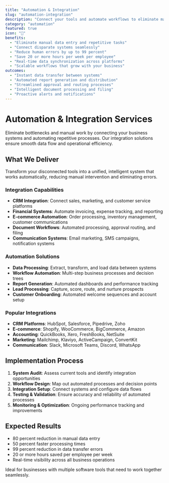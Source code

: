 ```yaml
---
title: "Automation & Integration"
slug: "automation-integration"
description: "Connect your tools and automate workflows to eliminate manual data entry, streamline operations, and ensure seamless information flow across your business systems."
category: "automation"
featured: true
icon: "🔄"
benefits:
  - "Eliminate manual data entry and repetitive tasks"
  - "Connect disparate systems seamlessly"
  - "Reduce human errors by up to 99 percent"
  - "Save 20 or more hours per week per employee"
  - "Real-time data synchronization across platforms"
  - "Scalable workflows that grow with your business"
outcomes:
  - "Instant data transfer between systems"
  - "Automated report generation and distribution"
  - "Streamlined approval and routing processes"
  - "Intelligent document processing and filing"
  - "Proactive alerts and notifications"
---
```


# Automation &amp; Integration Services

Eliminate bottlenecks and manual work by connecting your business systems and automating repetitive processes. Our integration solutions ensure smooth data flow and operational efficiency.

## What We Deliver

Transform your disconnected tools into a unified, intelligent system that works automatically, reducing manual intervention and eliminating errors.

### Integration Capabilities

- **CRM Integration**: Connect sales, marketing, and customer service platforms
- **Financial Systems**: Automate invoicing, expense tracking, and reporting
- **E-commerce Automation**: Order processing, inventory management, customer communications
- **Document Workflows**: Automated processing, approval routing, and filing
- **Communication Systems**: Email marketing, SMS campaigns, notification systems

### Automation Solutions

- **Data Processing**: Extract, transform, and load data between systems
- **Workflow Automation**: Multi-step business processes and decision trees
- **Report Generation**: Automated dashboards and performance tracking
- **Lead Processing**: Capture, score, route, and nurture prospects
- **Customer Onboarding**: Automated welcome sequences and account setup

### Popular Integrations

- **CRM Platforms**: HubSpot, Salesforce, Pipedrive, Zoho
- **E-commerce**: Shopify, WooCommerce, BigCommerce, Amazon
- **Accounting**: QuickBooks, Xero, FreshBooks, NetSuite
- **Marketing**: Mailchimp, Klaviyo, ActiveCampaign, ConvertKit
- **Communication**: Slack, Microsoft Teams, Discord, WhatsApp

## Implementation Process

1. **System Audit**: Assess current tools and identify integration opportunities
2. **Workflow Design**: Map out automated processes and decision points
3. **Integration Setup**: Connect systems and configure data flows
4. **Testing &amp; Validation**: Ensure accuracy and reliability of automated processes
5. **Monitoring &amp; Optimization**: Ongoing performance tracking and improvements

## Expected Results

- 80 percent reduction in manual data entry
- 50 percent faster processing times
- 99 percent reduction in data transfer errors
- 20 or more hours saved per employee per week
- Real-time visibility across all business operations

Ideal for businesses with multiple software tools that need to work together seamlessly.